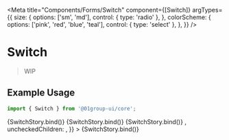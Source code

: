 
<Meta
  title="Components/Forms/Switch"
  component={[Switch]}
  argTypes={{
    size: {
      options: ['sm', 'md'],
      control: { type: 'radio' },
    },
    colorScheme: {
      options: ['pink', 'red', 'blue', 'teal'],
      control: { type: 'select' },
    },
  }}
/>


# Switch

> WIP

## Example Usage

```jsx
import { Switch } from '@01group-ui/core';
```

<Canvas columns={2} withSource="close">
  <Story
    name="Basic"
    args={{
      defaultValue: 'true',
      colorScheme: 'pink',
      size: 'md',
      disabled: false,
      loading: false,
    }}
  >
    {SwitchStory.bind()}
  </Story>
  <Story
    name="Controlled"
    args={{
      colorScheme: 'pink',
      size: 'md',
      value: false,
    }}
  >
    {SwitchStory.bind()}
  </Story>
  <Story
    name="With Text"
    args={{
      colorScheme: 'pink',
      size: 'md',
      disabled: false,
      loading: false,
      checkedChildren: 'ON',
      uncheckedChildren: 'OFF',
    }}
  >
    {SwitchStory.bind()}
  </Story>
  <Story
    name="With Icon"
    args={{
      colorScheme: 'pink',
      size: 'md',
      disabled: false,
      loading: false,
      checkedChildren: <CheckOutlined />,
      uncheckedChildren: <CloseOutlined />,
    }}
  >
    {SwitchStory.bind()}
  </Story>
</Canvas>

<ArgsTable of={Switch} />
